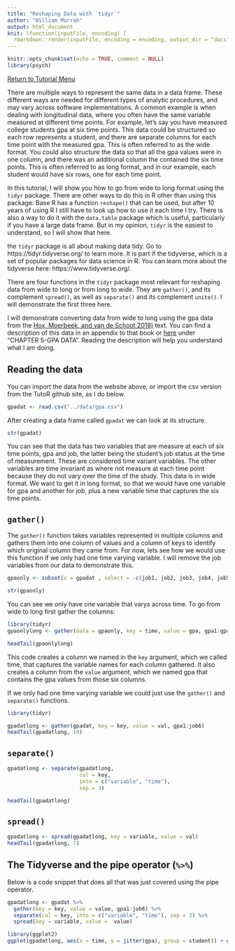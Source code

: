 ```yaml
---
title: "Reshaping Data with `tidyr`"
author: "William Murrah"
output: html_document
knit: (function(inputFile, encoding) {
  rmarkdown::render(inputFile, encoding = encoding, output_dir = "docs") })
---
```


```r
knitr::opts_chunk$set(echo = TRUE, comment = NULL)
library(psych)
```


[Return to Tutorial Menu](https://auqmer.github.io/TutoR/)

There are multiple ways to represent the same data in a data frame.
These different ways are needed for different types of analytic procedures, and may vary across software implementations.
A common example is when dealing with longitudinal data, where you often have the same variable measured at different time points.
For example, let's say you have measured college students gpa at six time points. This data could be structured so each row represents a student, and there are separate columns for each time point with the measured gpa. 
This is often referred to as the wide format.
You could also structure the data so that all the gpa values were in one column, and there was an additional column the contained the six time points. 
This is often referred to as long format, and in our example, each student would have six rows, one for each time point.

In this tutorial, I will show you how to go from wide to long format using the `tidyr` package. 
There are other ways to do this in R other than using this package.
Base R has a function `reshape()` that can be used, but after 10 years of using R I still have to look up how to use it each time I try. 
There is also a way to do it with the `data.table` package which is useful, particularly if you have a large data frame. 
But in my opinion, `tidyr` is the easiest to understand, so I will show that here. 

the `tidyr` package is all about making data tidy. 
Go to https://tidyr.tidyverse.org/ to learn more.
It is part if the tidyverse, which is a set of popular packages for data science in R.
You can learn more about the tidyverse here: https://www.tidyverse.org/.

There are four functions in the `tidyr` package most relevant for reshaping data from wide to long or from long to wide.
They are `gather()`, and its complement `spread()`, as well as `separate()` and its complement `unite()`.
I will demonstrate the first three here.

I will demonstrate converting data from wide to long using the gpa data from the [Hox, Moerbeek, and van de Schoot 2018)](https://www.routledge.com/Multilevel-Analysis-Techniques-and-Applications-Third-Edition/Hox-Moerbeek-Schoot/p/book/9781138121362) text.
You can find a description of this data in an appendix to that book or [here](https://multilevel-analysis.sites.uu.nl/datasets/) under "CHAPTER 5-GPA DATA".
Reading the description will help you understand what I am doing.


## Reading the data

You can import the data from the website above, or import the csv version from the TutoR github site, as I do below.

```r
gpadat <- read.csv("../data/gpa.csv")
```
After creating a data frame called `gpadat` we can look at its structure.

```r
str(gpadat)
```

You can see that the data has two variables that are measure at each of six time points, gpa and job, the latter being the student's job status at the time of measurement.
These are considered time variant variables.
The other variables are time invariant as where not measure at each time point because they do not vary over the time of the study.
This data is in wide format.
We want to get it in long format, so that we would have one variable for gpa and another for job, plus a new variable time that captures the six time points.

## `gather()`

The `gather()` function takes variables represented in multiple columns and gathers them into one column of values and a column of keys to identify which original column they came from.
For now, lets see how we would use this function if we only had one time varying variable.
I will remove the job variables from our data to demonstrate this.

```r
gpaonly <- subset(x = gpadat , select = -c(job1, job2, job3, job4, job5, job6))

str(gpaonly)
```

You can see we only have one variable that varys across time.
To go from wide to long first gather the columns:

```r
library(tidyr)
gpaonlylong <- gather(data = gpaonly, key = time, value = gpa, gpa1:gpa6)

headTail(gpaonlylong)
```

This code creates a column we named in the `key` argument, which we called time, that captures the variable names for each column gathered.
It also creates a column from the `value` argument, which we named gpa that contains the gpa values from those six columns.

If we only had one time varying variable we could just use the `gather()` and `separate()` functions.

```r
library(tidyr)

gpadatlong <- gather(gpadat, key = key, value = val, gpa1:job6)
headTail(gpadatlong, 10)
```

## `separate()`

```r
gpadatlong <- separate(gpadatlong, 
                       col = key, 
                       into = c("variable", "time"), 
                       sep = 3)

headTail(gpadatlong)
```

## `spread()`


```r
gpadatlong <- spread(gpadatlong, key = variable, value = val)
headTail(gpadatlong, 7)
```



## The Tidyverse and the pipe operator (`%>%`)

Below is a code snippet that does all that was just covered using the pipe operator.

```r
gpadatlong <- gpadat %>% 
  gather(key = key, value = value, gpa1:job6) %>% 
  separate(col = key, into = c("variable", "time"), sep = 3) %>% 
  spread(key = variable, value =  value)
```


```r
library(ggplot2)
ggplot(gpadatlong, aes(x = time, y = jitter(gpa), group = student)) + geom_line(alpha = .4)
```

